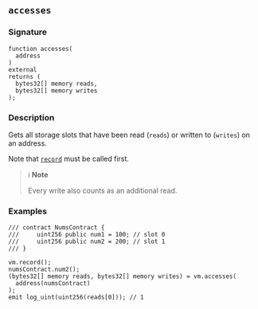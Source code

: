## `accesses`

### Signature

```solidity
function accesses(
  address
)
external
returns (
  bytes32[] memory reads,
  bytes32[] memory writes
);
```

### Description

Gets all storage slots that have been read (`reads`) or written to (`writes`) on an address.

Note that [`record`](/reference/cheatcodes/record.mdx) must be called first.

> ℹ️ **Note**
>
> Every write also counts as an additional read.

### Examples

```solidity
/// contract NumsContract {
///     uint256 public num1 = 100; // slot 0
///     uint256 public num2 = 200; // slot 1
/// }

vm.record();
numsContract.num2();
(bytes32[] memory reads, bytes32[] memory writes) = vm.accesses(
  address(numsContract)
);
emit log_uint(uint256(reads[0])); // 1
```

